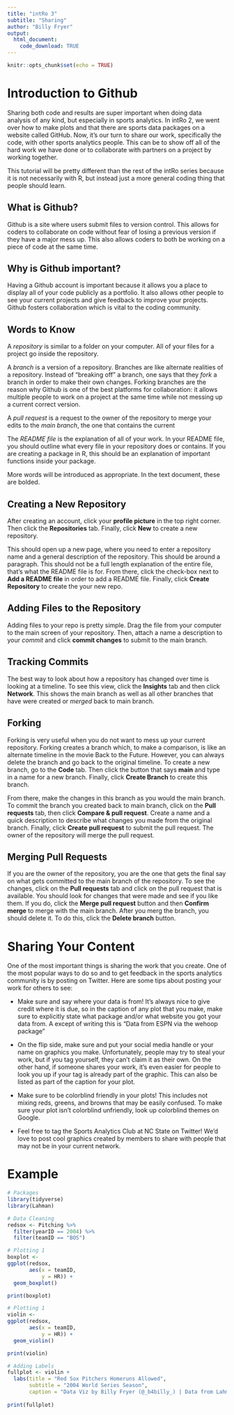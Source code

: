 ---
title: "intRo 3"
subtitle: "Sharing"
author: "Billy Fryer"
output: 
  html_document:
    code_download: TRUE
---

```{r setup, include=FALSE}
knitr::opts_chunk$set(echo = TRUE)
```

# Introduction to Github

Sharing both code and results are super important when doing data analysis of any kind, but especially in sports analytics. In intRo 2, we went over how to make plots and that there are sports data packages on a website called GitHub. Now, it's our turn to share our work, specifically the code, with other sports analytics people. This can be to show off all of the hard work we have done or to collaborate with partners on a project by working together.

This tutorial will be pretty different than the rest of the intRo series because it is not necessarily with R, but instead just a more general coding thing that people should learn.

## What is Github?

Github is a site where users submit files to version control. This allows for coders to collaborate on code without fear of losing a previous version if they have a major mess up. This also allows coders to both be working on a piece of code at the same time.

## Why is Github important?

Having a Github account is important because it allows you a place to display all of your code publicly as a portfolio. It also allows other people to see your current projects and give feedback to improve your projects. Github fosters collaboration which is vital to the coding community.

## Words to Know

A *repository* is similar to a folder on your computer. All of your files for a project go inside the repository.

A *branch* is a version of a repository. Branches are like alternate realities of a repository. Instead of "breaking off" a branch, one says that they *fork* a branch in order to make their own changes. Forking branches are the reason why Github is one of the best platforms for collaboration: it allows multiple people to work on a project at the same time while not messing up a current correct version.

A *pull request* is a request to the owner of the repository to merge your edits to the *main branch*, the one that contains the current 

The *README file* is the explanation of all of your work. In your README file, you should outline what every file in your repository does or contains. If you are creating a package in R, this should be an explanation of important functions inside your package.

More words will be introduced as appropriate. In the text document, these are bolded.

\newpage

## Creating a New Repository

After creating an account, click your **profile picture** in the top right corner. Then click the **Repositories** tab. Finally, click **New** to create a new repository.

This should open up a new page, where you need to enter a repository name and a general description of the repository. This should be around a paragraph. This should not be a full length explanation of the entire file, that's what the README file is for. From there, click the check-box next to **Add a README file** in order to add a README file. Finally, click **Create Repository** to create the your new repo.

## Adding Files to the Repository

Adding files to your repo is pretty simple. Drag the file from your computer to the main screen of your repository. Then, attach a name a description to your *commit* and click **commit changes** to submit to the main branch.

## Tracking Commits

The best way to look about how a repository has changed over time is looking at a timeline. To see this view, click the **Insights** tab and then click **Network**. This shows the main branch as well as all other branches that have were created or *merged* back to main branch.

## Forking

Forking is very useful when you do not want to mess up your current repository. Forking creates a branch which, to make a comparison, is like an alternate timeline in the movie Back to the Future. However, you can always delete the branch and go back to the original timeline. To create a new branch, go to the **Code** tab. Then click the button that says **main** and type in a name for a new branch. Finally, click **Create Branch** to create this branch.

From there, make the changes in this branch as you would the main branch. To commit the branch you created back to main branch, click on the **Pull requests** tab, then click **Compare & pull request**. Create a name and a quick description to describe what changes you made from the original branch. Finally, click **Create pull request** to submit the pull request. The owner of the repository will merge the pull request.

## Merging Pull Requests

If you are the owner of the repository, you are the one that gets the final say on what gets committed to the main branch of the repository. To see the changes, click on the **Pull requests** tab and click on the pull request that is available. You should look for changes that were made and see if you like them. If you do, click the **Merge pull request** button and then **Confirm merge** to merge with the main branch. After you merg the branch, you should delete it. To do this, click the **Delete branch** button.

\newpage

# Sharing Your Content

One of the most important things is sharing the work that you create. One of the most popular ways to do so and to get feedback in the sports analytics community is by posting on Twitter. Here are some tips about posting your work for others to see:

* Make sure and say where your data is from! It's always nice to give credit where it is due, so in the caption of any plot that you make, make sure to explicitly state what package and/or what website you got your data from. A except of writing this is "Data from ESPN via the wehoop package"

* On the flip side, make sure and put your social media handle or your name on graphics you make. Unfortunately, people may try to steal your work, but if you tag yourself, they can't claim it as their own. On the other hand, if someone shares your work, it's even easier for people to look you up if your tag is already part of the graphic. This can also be listed as part of the caption for your plot.

* Make sure to be colorblind friendly in your plots! This includes not mixing reds, greens, and browns that may be easily confused. To make sure your plot isn't colorblind unfriendly, look up colorblind themes on Google.

* Feel free to tag the Sports Analytics Club at NC State on Twitter! We'd love to post cool graphics created by members to share with people that may not be in your current network.

# Example

```{r Graphic}
# Packages
library(tidyverse)
library(Lahman)

# Data Cleaning
redsox <- Pitching %>% 
  filter(yearID == 2004) %>% 
  filter(teamID == "BOS")

# Plotting 1
boxplot <-
ggplot(redsox,
       aes(x = teamID,
           y = HR)) +
  geom_boxplot()

print(boxplot)

# Plotting 1
violin <-
ggplot(redsox,
       aes(x = teamID,
           y = HR)) +
  geom_violin()

print(violin)

# Adding Labels
fullplot <- violin +
  labs(title = "Red Sox Pitchers Homeruns Allowed",
       subtitle = "2004 World Series Season",
       caption = "Data Viz by Billy Fryer (@_b4billy_) | Data from Lahman Data Sets")
  
print(fullplot)
```